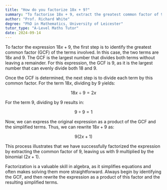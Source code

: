 ```yaml
---
title: "How do you factorize 18x + 9?"
summary: "To factorise 18x + 9, extract the greatest common factor of 9, resulting in the expression 9(2x + 1)."
author: "Prof. Richard White"
degree: "PhD in Mathematics, University of Leicester"
tutor_type: "A-Level Maths Tutor"
date: 2024-09-14
---
```


To factor the expression $18x + 9$, the first step is to identify the greatest common factor (GCF) of the terms involved. In this case, the two terms are $18x$ and $9$. The GCF is the largest number that divides both terms without leaving a remainder. For this expression, the GCF is $9$, as it is the largest number that can evenly divide both $18$ and $9$.

Once the GCF is determined, the next step is to divide each term by this common factor. For the term $18x$, dividing by $9$ yields:

$$
18x \div 9 = 2x
$$

For the term $9$, dividing by $9$ results in:

$$
9 \div 9 = 1
$$

Now, we can express the original expression as a product of the GCF and the simplified terms. Thus, we can rewrite $18x + 9$ as:

$$
9(2x + 1)
$$

This process illustrates that we have successfully factorized the expression by extracting the common factor of $9$, leaving us with $9$ multiplied by the binomial $(2x + 1)$.

Factorization is a valuable skill in algebra, as it simplifies equations and often makes solving them more straightforward. Always begin by identifying the GCF, and then rewrite the expression as a product of this factor and the resulting simplified terms.
    